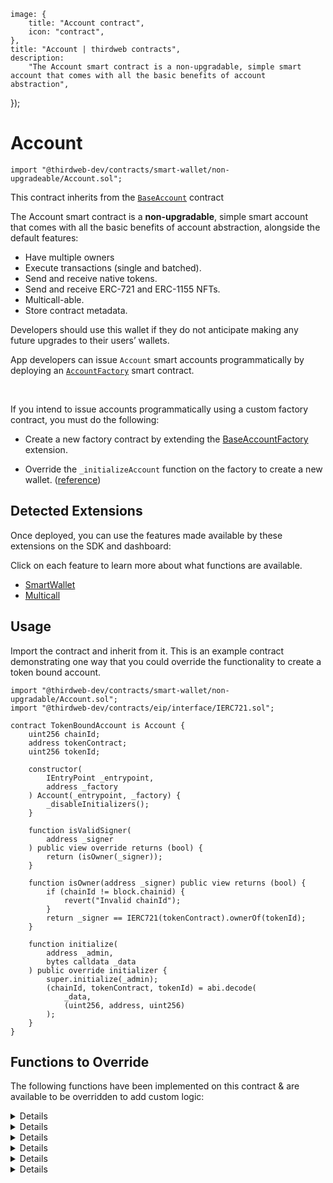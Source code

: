 
	image: {
		title: "Account contract",
		icon: "contract",
	},
	title: "Account | thirdweb contracts",
	description:
		"The Account smart contract is a non-upgradable, simple smart account that comes with all the basic benefits of account abstraction",
});

# Account

```solidity
import "@thirdweb-dev/contracts/smart-wallet/non-upgradeable/Account.sol";
```

This contract inherits from the [`BaseAccount`](/contracts/build/extensions/erc-4337/SmartWallet) contract

The Account smart contract is a **non-upgradable**, simple smart account that comes with all the basic benefits of account abstraction,
alongside the default features:

- Have multiple owners
- Execute transactions (single and batched).
- Send and receive native tokens.
- Send and receive ERC-721 and ERC-1155 NFTs.
- Multicall-able.
- Store contract metadata.

Developers should use this wallet if they do not anticipate making any future upgrades to their users’ wallets.

App developers can issue `Account` smart accounts programmatically by deploying an [`AccountFactory`](/contracts/build/base-contracts/erc-4337/account-factory) smart contract.

<GithubButtonLink href="https://github.com/thirdweb-dev/contracts/blob/main/contracts/prebuilts/account/non-upgradeable/Account.sol" />

<br />

<Callout title="Issue accounts programatically" variant="info" >

If you intend to issue accounts programmatically using a custom factory contract, you must do the following:

- Create a new factory contract by extending the [BaseAccountFactory](/contracts/build/extensions/erc-4337/SmartWallet-factory) extension.

- Override the `_initializeAccount` function on the factory to create a new wallet. ([reference](https://github.com/thirdweb-dev/contracts/blob/main/contracts/smart-wallet/non-upgradeable/AccountFactory.sol#L36))

</Callout>

## Detected Extensions

Once deployed, you can use the features made available by these extensions on the SDK and dashboard:

Click on each feature to learn more about what functions are available.

- [SmartWallet](/contracts/build/extensions/erc-4337/SmartWallet)
- [Multicall](/contracts/build/extensions/general/Multicall)

## Usage

Import the contract and inherit from it. This is an example contract demonstrating one way that you could override the functionality to create a token bound account.

```solidity
import "@thirdweb-dev/contracts/smart-wallet/non-upgradable/Account.sol";
import "@thirdweb-dev/contracts/eip/interface/IERC721.sol";

contract TokenBoundAccount is Account {
    uint256 chainId;
    address tokenContract;
    uint256 tokenId;

    constructor(
        IEntryPoint _entrypoint,
        address _factory
    ) Account(_entrypoint, _factory) {
        _disableInitializers();
    }

    function isValidSigner(
        address _signer
    ) public view override returns (bool) {
        return (isOwner(_signer));
    }

    function isOwner(address _signer) public view returns (bool) {
        if (chainId != block.chainid) {
            revert("Invalid chainId");
        }
        return _signer == IERC721(tokenContract).ownerOf(tokenId);
    }

    function initialize(
        address _admin,
        bytes calldata _data
    ) public override initializer {
        super.initialize(_admin);
        (chainId, tokenContract, tokenId) = abi.decode(
            _data,
            (uint256, address, uint256)
        );
    }
}
```

## Functions to Override

The following functions have been implemented on this contract & are available to be overridden to add custom logic:

<Details id="initialize" summary="initialize">

Initializes the smart contract wallet.

```solidity
function initialize(address _defaultAdmin, bytes calldata _data) public virtual initializer {
    _setupRole(DEFAULT_ADMIN_ROLE, _defaultAdmin);
}
```

#### \_defaultAdmin

The account admin. Must be of type `address`.

#### \_data

The abi encoded data to initialize the contract with. Must be of type `bytes`.

</Details>

<Details id="getImplementationForFunction" summary="getImplementationForFunction">

Returns the extension implementation address, stored in router, for the given function.

```solidity
function getImplementationForFunction(bytes4 _functionSelector) public view virtual override returns (address) {
    address impl = getExtensionForFunction(_functionSelector).implementation;
    return impl != address(0) ? impl : defaultExtension;
}
```

#### \_functionSelector

The function selector to get the extension implementation address. Must be of type `bytes4`.

</Details>

<Details id="isValidSigner" summary="isValidSigner">

Returns whether a signer is authorized to perform transactions using the wallet.

```solidity
function isValidSigner(address _signer) public view virtual returns (bool) {
    return _hasRole(SIGNER_ROLE, _signer) || _hasRole(DEFAULT_ADMIN_ROLE, _signer);
}
```

#### \_signer

The signer to check authorization for. Must be of type `address`.

</Details>

<Details id="entryPoint" summary="entryPoint">

Returns the entry point contract address.

```solidity
function entryPoint() public view virtual override returns (IEntryPoint) {
    return entrypointContract;
}
```

</Details>

<Details id="_canSetExtension" summary="_canSetExtension">

Returns whether an extension can be set in the given execution context.

```solidity
function _canSetExtension() internal view virtual override returns (bool) {
    return _hasRole(EXTENSION_ADMIN_ROLE, msg.sender);
}
```

</Details>

<Details id="_validatesSignature" summary="_validatesSignature">
Validates the signature of a user operation.

```solidity
function _validateSignature(UserOperation calldata userOp, bytes32 userOpHash)
    internal
    virtual
    override
    returns (uint256 validationData)
{
    bytes32 hash = userOpHash.toEthSignedMessageHash();
    address signer = hash.recover(userOp.signature);

    if (!isValidSigner(signer)) return SIG_VALIDATION_FAILED;
    return 0;
}
```

</Details>
